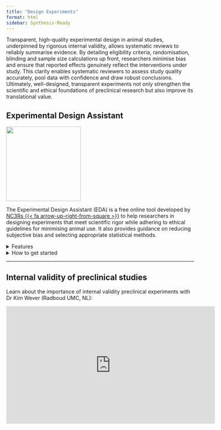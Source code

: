```yaml
---
title: "Design Experiments"
format: html
sidebar: Synthesis-Ready
---
```


Transparent, high-quality experimental design in animal studies, underpinned by rigorous internal validity, allows systematic reviews to reliably summarise evidence. By detailing eligibility criteria, randomisation, blinding and sample size calculations up front, researchers minimise bias and ensure that reported effects genuinely reflect the interventions under study. This clarity enables systematic reviewers to assess study quality accurately, pool data with confidence and draw robust conclusions. Ultimately, well-designed, transparent experiments not only strengthen the scientific and ethical foundations of preclinical research but also improve its translational value.

## Experimental Design Assistant
::::: grid
::: g-col-2
![](/images/EDA.jpg){width=200px fig-align="center"}
:::

::: g-col-10
The Experimental Design Assistant (EDA) is a free online tool developed by [NC3Rs {{< fa arrow-up-right-from-square >}}](https://www.nc3rs.org.uk/){target="_blank"} to help researchers in designing experiments that meet scientific rigor while adhering to ethical guidelines for minimising animal use. It also provides guidance on reducing subjective bias and selecting appropriate statistical methods.

<details>

<summary>Features</summary>

-   **Ethical Guidance:** Advice and feedback on plans to minimise animal use.
-   **Visual Representation:** Diagrammatic notation for experimental plans, with critiquing.
-   **Comprehensive Feedback:** Tailored statistical and design recommendations.
-   **Resource Optimisation:** Helps plan efficient experiments, saving time and resources.
-   **Statistical Guidance:** Sample size calculations, randomisation, blinding.

</details>

<details>

<summary>How to get started</summary>

-   Refer to the [EDA User Guide {{< fa arrow-up-right-from-square >}}](https://eda.nc3rs.org.uk/guide){target="_blank"} for a walkthrough.
-   Begin immediately in the [Process Guide {{< fa arrow-up-right-from-square >}}](https://eda.nc3rs.org.uk/guide-process){target="_blank"}.

</details>

:::
::::

------------------------------------------------------------------------


## Internal validity of preclinical studies

Learn about the importance of internal validity preclinical experiments with Dr Kim Wever (Radboud UMC, NL):

<iframe
  width="560" height="315"
  src="https://www.youtube.com/embed/Cd6gUEXOErU"
  title="Internal validity and risks of bias in preclinical research | Dr Kim Wever"
  frameborder="0"
  allow="accelerometer; autoplay; clipboard-write; encrypted-media; gyroscope; picture-in-picture; web-share"
  allowfullscreen> </iframe>